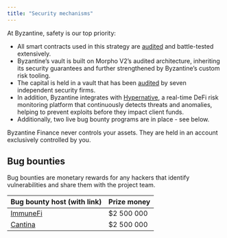 ```yaml
---
title: "Security mechanisms"
---
```


At Byzantine, safety is our top priority:

- All smart contracts used in this strategy are [audited](/documentation/asset-protection/security-audits) and battle-tested extensively.
- Byzantine’s vault is built on Morpho V2’s audited architecture, inheriting its security guarantees and further strengthened by Byzantine’s custom risk tooling.
- The capital is held in a vault that has been [audited](/documentation/asset-protection/security-audits) by seven independent security firms.
- In addition, Byzantine integrates with [Hypernative](https://www.hypernative.io/), a real-time DeFi risk monitoring platform that continuously detects threats and anomalies, helping to prevent exploits before they impact client funds.
- Additionally, two live bug bounty programs are in place - see below.

Byzantine Finance never controls your assets. They are held in an account exclusively controlled by you.

## Bug bounties

Bug bounties are monetary rewards for any hackers that identify vulnerabilities and share them with the project team.

| **Bug bounty host (with link)**                                              | **Prize money** |
| ---------------------------------------------------------------------------- | --------------- |
| [ImmuneFi](https://immunefi.com/bug-bounty/morpho/information/)              | \$2 500 000     |
| [Cantina](https://cantina.xyz/bounties/35a5f0a1-2ffd-432c-8f3b-77d169add8c3) | \$2 500 000     |